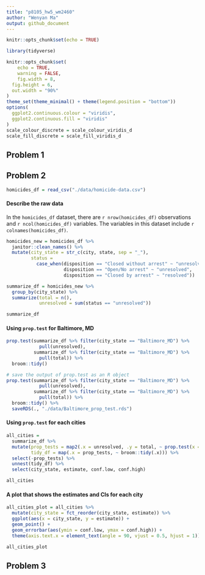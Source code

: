 ```yaml
---
title: "p8105_hw5_wm2460"
author: "Wenyan Ma"
output: github_document
---
```


```r
knitr::opts_chunk$set(echo = TRUE)

library(tidyverse)

knitr::opts_chunk$set(
	echo = TRUE,
	warning = FALSE,
	fig.width = 8, 
  fig.height = 6,
  out.width = "90%"
)
theme_set(theme_minimal() + theme(legend.position = "bottom"))
options(
  ggplot2.continuous.colour = "viridis",
  ggplot2.continuous.fill = "viridis"
)
scale_colour_discrete = scale_colour_viridis_d
scale_fill_discrete = scale_fill_viridis_d
```

## Problem 1

## Problem 2
```r
homicides_df = read_csv("./data/homicide-data.csv")

```

#### Describe the raw data

In the `homicides_df` dataset, there are `r nrow(homicides_df)` observations and `r ncol(homicides_df)` variables. The variables in this dataset include `r colnames(homicides_df)`. 

```r
homicides_new = homicides_df %>% 
  janitor::clean_names() %>% 
  mutate(city_state = str_c(city, state, sep = "_"),
         status = 
           case_when(disposition == "Closed without arrest" ~ "unresolved",
                     disposition == "Open/No arrest" ~ "unresolved",
                     disposition == "Closed by arrest" ~ "resolved")) 

summarize_df = homicides_new %>% 
  group_by(city_state) %>% 
  summarize(total = n(),
            unresolved = sum(status == "unresolved")) 

summarize_df
```

#### Using `prop.test` for Baltimore, MD
```r
prop.test(summarize_df %>% filter(city_state == "Baltimore_MD") %>%
            pull(unresolved), 
          summarize_df %>% filter(city_state == "Baltimore_MD") %>%
            pull(total)) %>% 
  broom::tidy()

# save the output of prop.test as an R object
prop.test(summarize_df %>% filter(city_state == "Baltimore_MD") %>%
            pull(unresolved), 
          summarize_df %>% filter(city_state == "Baltimore_MD") %>%
            pull(total)) %>% 
  broom::tidy() %>% 
  saveRDS(., "./data/Baltimore_prop_test.rds")
```

#### Using `prop.test` for each cities
```r
all_cities = 
  summarize_df %>% 
  mutate(prop_tests = map2(.x = unresolved, .y = total, ~ prop.test(x = .x, n = .y)),
         tidy_df = map(.x = prop_tests, ~ broom::tidy(.x))) %>% 
  select(-prop_tests) %>% 
  unnest(tidy_df) %>% 
  select(city_state, estimate, conf.low, conf.high)

all_cities
```

#### A plot that shows the estimates and CIs for each city 
```r
all_cities_plot = all_cities %>% 
  mutate(city_state = fct_reorder(city_state, estimate)) %>% 
  ggplot(aes(x = city_state, y = estimate)) +
  geom_point() +
  geom_errorbar(aes(ymin = conf.low, ymax = conf.high)) + 
  theme(axis.text.x = element_text(angle = 90, vjust = 0.5, hjust = 1))

all_cities_plot
```


## Problem 3


